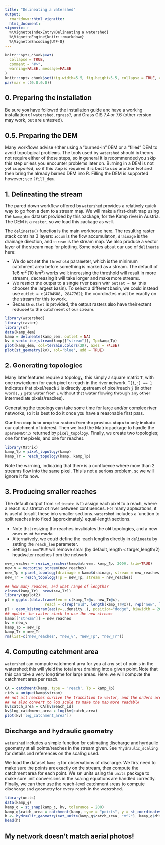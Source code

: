 ```yaml
---
title: "Delineating a watershed"
output: 
  rmarkdown::html_vignette:
  html_document:
vignette: >
  %\VignetteIndexEntry{Delineating a watershed}
  %\VignetteEngine{knitr::rmarkdown}
  %\VignetteEncoding{UTF-8}
---
```


```r
knitr::opts_chunk$set(
  collapse = TRUE,
  comment = "#>",
  warning=FALSE, message=FALSE
)
knitr::opts_chunk$set(fig.width=5.5, fig.height=5.5, collapse = TRUE, comment = "##", dev="png")
par(mar = c(0,0,0,0))
```


## 0. Preparing the installation

Be sure you have followed the installation guide and have a working installation of `watershed`, `rgrass7`, and Grass GIS 7.4 or 7.6 (other version may work, but are untested).

## 0.5. Preparing the DEM

Many workflows advise either using a "burned-in" DEM or a "filled" DEM to avoid topological problems. The tools used by `watershed` should in theory not require either of those steps, so in general it is recommended you skip this step unless you encounter problems later on. Burning in a DEM is not yet supported, so if this step is required it is best to use another tool and then bring the already burned DEM into R. Filling the DEM is supported however; see `?fill_dem`. 

## 1. Delineating the stream

The pared-down workflow offered by `watershed` provides a relatively quick way to go from a dem to a stream map. We will make a first-draft map using the `kamp_dem` dataset provided by this package, for the Kamp river in Austria. The DEM is a `raster`, so we load this package as well.

The `delineate()` function is the main workhorse here. The resulting raster stack contains 3 layers: `accum` is the flow accumulation, `drainage` is the drainage direction, and `stream` is the stream map. We also produce a vector layer of the stream map for plotting. Some notes about our use of `delineate` here:

* We do not set the `threshold` parameter, which is the minimum catchment area before something is marked as a stream. The default of 1e6 $m^2$ (10 $km^2$) works well; increasing the threshold will result in more streams, decreasing it will take longer and make more streams.
* We restrict the output to a single river basin with `outlet = NA` (this chooses the largest basin). To select a different basin, we could instead use `outlet = c(4704588, 2847762)`; the coordinates must be exactly on the stream for this to work.
* Because `outlet` is provided, the output rasters also have their extent reduced to the catchment of our stream.

```r
library(watershed)
library(raster)
library(sf)
data(kamp_dem)
kamp = delineate(kamp_dem, outlet = NA)
kv = vectorise_stream(kamp[["stream"]], Tp=kamp_Tp)
plot(kamp_dem, col=terrain.colors(20), axes = FALSE)
plot(st_geometry(kv), col='blue', add = TRUE)
```


## 2. Generating topologies

Many later features require a topology; this simply a square matrix `T`, with one row/column for each pixel or reach in the river network. `T[i,j] == 1` indicates that pixel/reach `i` is directly upstream of pixel/reach `j` (in other words, `j` gets water from `i` without that water flowing through any other intermediate pixels/reaches).

Generating the topology can take some time for large and/or complex river networks, so it is best to do it once you have a reasonable first pass.

Our first step is to crop the rasters from the previous steps to only include our catchment of interest. Then we load the Matrix package to handle the `sparseMatrix` returned by `pixel_topology`. Finally, we create two topologies; one for the pixels, and one for reaches.

```r
library(Matrix)
kamp_Tp = pixel_topology(kamp)
kamp_Tr = reach_topology(kamp, kamp_Tp)

```

Note the warning, indicating that there is a confluence where more than 2 streams flow into the same pixel. This is not a serious problem, so we will ignore it for now.

## 3. Producing smaller reaches

The default output from `delineate` is to assign each pixel to a reach, where a reach is a stretch of river between confluences. For many applications, it is useful to split these into smaller sections. `watershed` includes a function to split reaches into fixed (approximately) equal-length sections. 

* Note that resizing the reaches invalidates the old topologies, and a new ones must be made. 
* Alternatively, we could define the reach lengths directly in `delineate` by setting the `reach_len` parameter.
* Setting `trim=TRUE` will remove small (by default, length < target_length/2) headwater reaches from the network

```r
new_reaches = resize_reaches(kamp$stream, kamp_Tp, 2000, trim=TRUE)
new_v = vectorise_stream(new_reaches)
new_Tp = pixel_topology(drainage = kamp$drainage, stream = new_reaches)
new_Tr = reach_topology(Tp = new_Tp, stream = new_reaches)

## how many reaches, and what range of lengths?
c(nrow(kamp_Tr), nrow(new_Tr))
library(ggplot2)
pl = ggplot(data.frame(len = c(kamp_Tr@x, new_Tr@x), 
                  reach = c(rep("old", length(kamp_Tr@x)), rep("new", length(new_Tr@x)))), aes(x=len, fill=reach))
pl + geom_histogram(aes(y=..density..), position="dodge", binwidth = 200, colour="gray") + theme_minimal() + xlab("Reach length (m)")
## update the raster stack to use the new streams
kamp[["stream"]] = new_reaches
kv = new_v
kamp_Tp = new_Tp
kamp_Tr = new_Tr
rm(list=c("new_reaches", "new_v", "new_Tp", "new_Tr"))
```



## 4. Computing catchment area

`watershed` can compute catchment area for you at any set of points in the watershed; this will yield the total area draining into a given point. Note that this can take a very long time for large areas. Here, we will compute the catchment area per reach. 

```r
CA = catchment(kamp, type = 'reach', Tp = kamp_Tp)
rids = unique(kamp$stream)
## not all reaches survive the transition to vector, and the orders are not the same, so we match by rid
## We also convert to log scale to make the map more readable
kv$catch_area = CA[kv$reach_id]
kv$log_catchment_area = log(kv$catch_area)
plot(kv['log_catchment_area'])
```


## Discharge and hydraulic geometry

`watershed` includes a simple function for estimating discharge and hyrdaulic geometry at all points/reaches in the stream given. See `?hydraulic_scaling` for details and references on the scaling used.

We load the dataset `kamp_q` for observations of discharge. We first need to make sure the points are exactly on the stream, then compute the catchment area for each point. We set units using the `units` package to make sure unit conversions in the scaling equations are handled correctly. Finally, we can then use the reach-level catchment areas to compute discharge and geometry for every reach in the watershed.

```r
library(units)
data(kamp_q)
kamp_q = st_snap(kamp_q, kv, tolerance = 200)
kamp_q$catch_area = catchment(kamp, type = "points", y = st_coordinates(kamp_q))
h <- hydraulic_geometry(set_units(kamp_q$catch_area, "m^2"), kamp_q$discharge, set_units(kv$catch_area, "m^2"))
head(h)
```


## My network doesn't match aerial photos!
